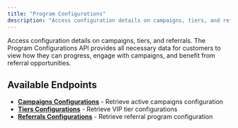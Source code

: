 ```yaml
---
title: "Program Configurations"
description: "Access configuration details on campaigns, tiers, and referrals."
---
```


Access configuration details on campaigns, tiers, and referrals. The Program Configurations API provides all necessary data for customers to view how they can progress, engage with campaigns, and benefit from referral opportunities.

## Available Endpoints

- **[Campaigns Configurations](/api-reference/configurations/program-configurations/campaigns-configurations)** - Retrieve active campaigns configuration
- **[Tiers Configurations](/api-reference/configurations/program-configurations/tiers-configurations)** - Retrieve VIP tier configurations
- **[Referrals Configurations](/api-reference/configurations/program-configurations/referrals-configurations)** - Retrieve referral program configuration
